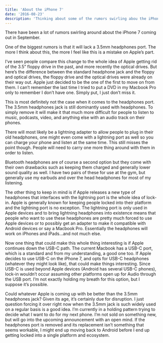```yaml
---
title: 'About the iPhone 7'
date: '2016-08-23'
description: 'Thinking about some of the rumors swirling abou the iPhone 7'
---
```


There have been a lot of rumors swirling around about the iPhone 7 coming out in September.

One of the biggest rumors is that it will lack a 3.5mm headphones port. The more I think about this, the more I feel like this is a mistake on Apple’s part.

I’ve seen people compare this change to the whole idea of Apple getting rid of the 3.5” floppy drive in the past, and more recently the optical drives. But here’s the difference between the standard headphone jack and the floppy and optical drives, the floppy drive and the optical drives were already on their way out. Apple just decided to be the one of the first to move on from them. I can’t remember the last time I tried to put a DVD in my Macbook Pro only to remember I don’t have one. Simply put, I just don’t miss it.

This is most definitely not the case when it comes to the headphones port. The 3.5mm headphones jack is still dominantly used with headphones. To simply remove it will make it that much more difficult for people to listen to music, podcasts, video, and anything else with an audio track on their phones.

There will most likely be a lightning adapter to allow people to plug in their old headphones, one might even come with a lightning port as well so you can charge your phone and listen at the same time. This still misses the point though. People will need to carry one more thing around with them in order to listen.

Bluetooth headphones are of course a second option but they come with their own drawbacks such as keeping them charged and generally lower sound quality as well. I have two pairs of these for use at the gym, but generally use my earbuds and over the head headphones for most of my listening.

The other thing to keep in mind is if Apple releases a new type of headphones that interfaces with the lightning port is the whole idea of lock-in. Apple is generally known for keeping people locked into their platform and the lightning port is no exception. The lightning port is only used in Apple devices and to bring lightning headphones into existence means that people who want to use these headphones are pretty much forced to use Apple devices or to possibly get an adapter to make it compatible with Android devices or say a Macbook Pro. Essentially the headphones will work on iPhones and iPads…and not much else.

Now one thing that could make this whole thing interesting is if Apple continues down the USB-C path. The current Macbook has a USB-C port, which is a standard and from my understanding, a good one too. If Apple decides to use USB-C on the iPhone 7, and opts for USB-C headphones (whatever they might look like), that could make things interesting. Since USB-C is used beyond Apple devices (Android has several USB-C phones), lock-in wouldn’t occur assuming other platforms open up for Audio through the USB port. I’m not exactly holding my breath for this option, but I suppose it’s possible.

Could whatever Apple is coming up with be better than the 3.5mm headphones jack? Given its age, it’s certainly due for disruption. I just question forcing it over right now when the 3.5mm jack is such widely used on a regular basis is a good idea. I’m currently in a holding pattern trying to decide what I want to do for my next phone. I’m not sold on something new, but will go into the upcoming announcement with an open mind. If the headphones port is removed and its replacement isn’t something that seems workable, I might end up moving back to Android before I end up getting locked into a single platform and ecosystem.

